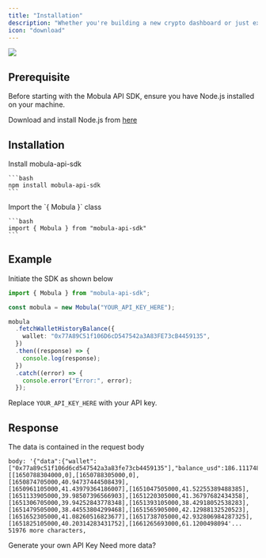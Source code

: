 ```yaml
---
title: "Installation"
description: "Whether you're building a new crypto dashboard or just exploring the world of cryptocurrencies, Mobula API SDK has got you covered."
icon: "download"
---
```


<Frame>
  <img src="https://i.imgur.com/EvfM1NX.png" />
</Frame>

## Prerequisite

Before starting with the Mobula API SDK, ensure you have Node.js installed on your machine.

<Tip>Download and install Node.js from [here](https://nodejs.org/)</Tip>

## Installation

<Steps>
  <Step title="First Step">
    Install mobula-api-sdk

    ```bash
    npm install mobula-api-sdk
    ```

  </Step>
  <Step title="Second Step">
    Import the `{ Mobula }` class

    ```bash
    import { Mobula } from "mobula-api-sdk"
    ```

  </Step>
</Steps>

## Example

Initiate the SDK as shown below

```typescript myproject.ts
import { Mobula } from "mobula-api-sdk";

const mobula = new Mobula("YOUR_API_KEY_HERE");

mobula
  .fetchWalletHistoryBalance({
    wallet: "0x77A89C51f106D6cD547542a3A83FE73cB4459135",
  })
  .then((response) => {
    console.log(response);
  })
  .catch((error) => {
    console.error("Error:", error);
  });
```

<Tip>Replace `YOUR_API_KEY_HERE` with your API key.</Tip>

## Response

The data is contained in the request body

```https
body: '{"data":{"wallet":["0x77a89c51f106d6cd547542a3a83fe73cb4459135"],"balance_usd":186.11174894116627,"balance_history":
[[1650788304000,0],[1650788305000,0],[1650874705000,40.94737444508439],
[1650961105000,41.43979364186007],[1651047505000,41.52255389488385],
[1651133905000,39.98507396566903],[1651220305000,41.36797682434358],
[1651306705000,39.94252843778348],[1651393105000,38.42918052538283],
[1651479505000,38.44553804299468],[1651565905000,42.12988132520523],
[1651652305000,41.08260516823677],[1651738705000,42.932806984287325],
[1651825105000,40.20314283431752],[1661265693000,61.1200498094'... 51976 more characters,
```

<CardGroup>

<Card title="API Key" icon="key-skeleton" href="#">
  Generate your own API Key
</Card>

<Card title="Upgrade" icon="wand-magic-sparkles" href="/api-reference/upgrade">
  Need more data?
</Card>

</CardGroup>
